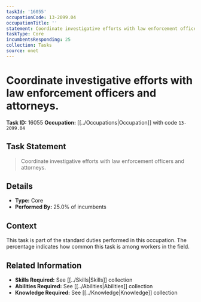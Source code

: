 ```yaml
---
taskId: '16055'
occupationCode: 13-2099.04
occupationTitle: ''
statement: Coordinate investigative efforts with law enforcement officers and attorneys.
taskType: Core
incumbentsResponding: 25
collection: Tasks
source: onet
---
```

# Coordinate investigative efforts with law enforcement officers and attorneys.

**Task ID:** 16055
**Occupation:** [[../Occupations|Occupation]] with code `13-2099.04`

## Task Statement

> Coordinate investigative efforts with law enforcement officers and attorneys.

## Details

- **Type:** Core
- **Performed By:** 25.0% of incumbents

## Context

This task is part of the standard duties performed in this occupation. The percentage indicates how common this task is among workers in the field.

## Related Information

- **Skills Required:** See [[../Skills|Skills]] collection
- **Abilities Required:** See [[../Abilities|Abilities]] collection
- **Knowledge Required:** See [[../Knowledge|Knowledge]] collection
